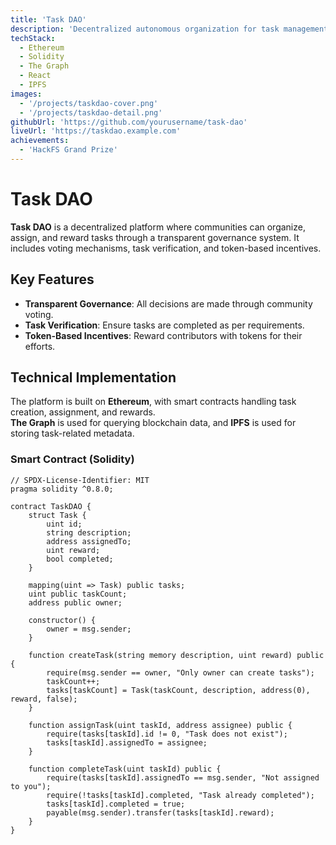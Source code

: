 ```yaml
---
title: 'Task DAO'
description: 'Decentralized autonomous organization for task management'
techStack:
  - Ethereum
  - Solidity
  - The Graph
  - React
  - IPFS
images:
  - '/projects/taskdao-cover.png'
  - '/projects/taskdao-detail.png'
githubUrl: 'https://github.com/yourusername/task-dao'
liveUrl: 'https://taskdao.example.com'
achievements:
  - 'HackFS Grand Prize'
---
```


# Task DAO

**Task DAO** is a decentralized platform where communities can organize, assign, and reward tasks through a transparent governance system. It includes voting mechanisms, task verification, and token-based incentives.

## Key Features

- **Transparent Governance**: All decisions are made through community voting.
- **Task Verification**: Ensure tasks are completed as per requirements.
- **Token-Based Incentives**: Reward contributors with tokens for their efforts.

## Technical Implementation

The platform is built on **Ethereum**, with smart contracts handling task creation, assignment, and rewards.  
**The Graph** is used for querying blockchain data, and **IPFS** is used for storing task-related metadata.

### **Smart Contract (Solidity)**

```solidity
// SPDX-License-Identifier: MIT
pragma solidity ^0.8.0;

contract TaskDAO {
    struct Task {
        uint id;
        string description;
        address assignedTo;
        uint reward;
        bool completed;
    }

    mapping(uint => Task) public tasks;
    uint public taskCount;
    address public owner;

    constructor() {
        owner = msg.sender;
    }

    function createTask(string memory description, uint reward) public {
        require(msg.sender == owner, "Only owner can create tasks");
        taskCount++;
        tasks[taskCount] = Task(taskCount, description, address(0), reward, false);
    }

    function assignTask(uint taskId, address assignee) public {
        require(tasks[taskId].id != 0, "Task does not exist");
        tasks[taskId].assignedTo = assignee;
    }

    function completeTask(uint taskId) public {
        require(tasks[taskId].assignedTo == msg.sender, "Not assigned to you");
        require(!tasks[taskId].completed, "Task already completed");
        tasks[taskId].completed = true;
        payable(msg.sender).transfer(tasks[taskId].reward);
    }
}
```
